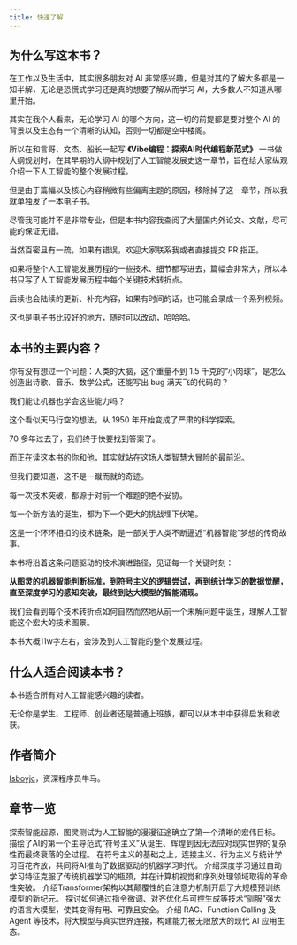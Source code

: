 ```yaml
---
title: 快速了解
---
```



<Hero />

## 为什么写这本书？

在工作以及生活中，其实很多朋友对 AI 非常感兴趣，但是对其的了解大多都是一知半解，无论是恐慌式学习还是真的想要了解从而学习 AI，大多数人不知道从哪里开始。

其实在我个人看来，无论学习 AI 的哪个方向，这一切的前提都是要对整个 AI 的背景以及生态有一个清晰的认知，否则一切都是空中楼阁。

所以在和言哥、文杰、船长一起写 **《Vibe编程：探索AI时代编程新范式》** 一书做大纲规划时，在其早期的大纲中规划了人工智能发展史这一章节，旨在给大家纵观介绍一下人工智能的整个发展过程。

但是由于篇幅以及核心内容稍微有些偏离主题的原因，移除掉了这一章节，所以我就单独发了一本电子书。

尽管我可能并不是非常专业，但是本书内容我查阅了大量国内外论文、文献，尽可能的保证无错。

当然百密且有一疏，如果有错误，欢迎大家联系我或者直接提交 PR 指正。

如果将整个人工智能发展历程的一些技术、细节都写进去，篇幅会非常大，所以本书只写了人工智能发展历程中每个关键技术转折点。

后续也会陆续的更新、补充内容，如果有时间的话，也可能会录成一个系列视频。

这也是电子书比较好的地方，随时可以改动，哈哈哈。


## 本书的主要内容？

你有没有想过一个问题：人类的大脑，这个重量不到 1.5 千克的“小肉球”，是怎么创造出诗歌、音乐、数学公式，还能写出 bug 满天飞的代码的？

我们能让机器也学会这些能力吗？

这个看似天马行空的想法，从 1950 年开始变成了严肃的科学探索。

70 多年过去了，我们终于快要找到答案了。

而正在读这本书的你和他，其实就站在这场人类智慧大冒险的最前沿。

但我们要知道，这不是一蹴而就的奇迹。

每一次技术突破，都源于对前一个难题的绝不妥协。

每一个新方法的诞生，都为下一个更大的挑战埋下伏笔。

这是一个环环相扣的技术链条，是一部关于人类不断逼近“机器智能”梦想的传奇故事。

本书将沿着这条问题驱动的技术演进路径，见证每一个关键时刻：

**从图灵的机器智能判断标准，到符号主义的逻辑尝试，再到统计学习的数据觉醒，直至深度学习的感知突破，最终到达大模型的智能涌现。**

我们会看到每个技术转折点如何自然而然地从前一个未解问题中诞生，理解人工智能这个宏大的技术图景。

本书大概11w字左右，会涉及到人工智能的整个发展过程。

## 什么人适合阅读本书？

本书适合所有对人工智能感兴趣的读者。

无论你是学生、工程师、创业者还是普通上班族，都可以从本书中获得启发和收获。


## 作者简介

[Isboyjc](https://github.com/isboyjc)，资深程序员牛马。


## 章节一览

<Cards>
  <Card title="第一章 智能起源" href="/book/01">
    探索智能起源，图灵测试为人工智能的漫漫征途确立了第一个清晰的宏伟目标。
  </Card>
  <Card title="第二章 符号主义兴衰史" href="/book/02">
    描绘了AI的第一个主导范式“符号主义”从诞生、辉煌到因无法应对现实世界的复杂性而最终衰落的全过程。
  </Card>
  <Card title="第三章 机器学习的崛起" href="/book/03">
    在符号主义的基础之上，连接主义、行为主义与统计学习百花齐放，共同将AI推向了数据驱动的机器学习时代。
  </Card>
  <Card title="第四章 深度学习的突破" href="/book/04">
    介绍深度学习通过自动学习特征克服了传统机器学习的瓶颈，并在计算机视觉和序列处理领域取得的革命性突破。
  </Card>
  <Card title="第五章 Transformer 时代" href="/book/05">
    介绍Transformer架构以其颠覆性的自注意力机制开启了大规模预训练模型的新纪元。
  </Card>
  <Card title="第六章 驯服大模型" href="/book/06">
    探讨如何通过指令微调、对齐优化与可控生成等技术“驯服”强大的语言大模型，使其变得有用、可靠且安全。
  </Card>
  <Card title="第七章 现代AI技术生态" href="/book/07">
    介绍 RAG、Function Calling 及 Agent 等技术，将大模型与真实世界连接，构建能力被无限放大的现代 AI 应用生态。
  </Card>
</Cards>
